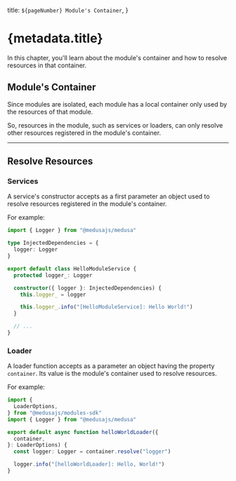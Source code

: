   title: `${pageNumber} Module's Container`,
}

# {metadata.title}

In this chapter, you'll learn about the module's container and how to resolve resources in that container.

## Module's Container

Since modules are isolated, each module has a local container only used by the resources of that module.

So, resources in the module, such as services or loaders, can only resolve other resources registered in the module's container.

---

## Resolve Resources

### Services

A service's constructor accepts as a first parameter an object used to resolve resources registered in the module's container.

For example:

```ts highlights={[["4"], ["10"]]}
import { Logger } from "@medusajs/medusa"

type InjectedDependencies = {
  logger: Logger
}

export default class HelloModuleService {
  protected logger_: Logger

  constructor({ logger }: InjectedDependencies) {
    this.logger_ = logger

    this.logger_.info("[HelloModuleService]: Hello World!")
  }

  // ...
}
```

### Loader

A loader function accepts as a parameter an object having the property `container`. Its value is the module's container used to resolve resources.

For example:

```ts highlights={[["9"]]}
import {
  LoaderOptions,
} from "@medusajs/modules-sdk"
import { Logger } from "@medusajs/medusa"

export default async function helloWorldLoader({
  container,
}: LoaderOptions) {
  const logger: Logger = container.resolve("logger")

  logger.info("[helloWorldLoader]: Hello, World!")
}
```
